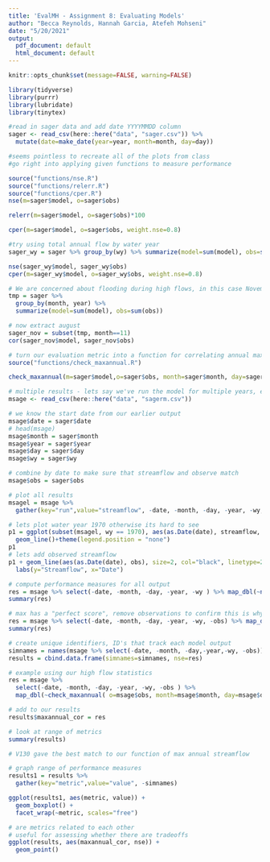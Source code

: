 ```yaml
---
title: 'EvalMH - Assignment 8: Evaluating Models'
author: "Becca Reynolds, Hannah Garcia, Atefeh Mohseni"
date: "5/20/2021"
output:
  pdf_document: default
  html_document: default
---
```


```r
knitr::opts_chunk$set(message=FALSE, warning=FALSE)
```

```r
library(tidyverse)
library(purrr)
library(lubridate)
library(tinytex)
```

```r
#read in sager data and add date YYYYMMDD column 
sager <- read_csv(here::here("data", "sager.csv")) %>%
  mutate(date=make_date(year=year, month=month, day=day))

#seems pointless to recreate all of the plots from class
#go right into applying given functions to measure performance

source("functions/nse.R")
source("functions/relerr.R")
source("functions/cper.R")
nse(m=sager$model, o=sager$obs)

relerr(m=sager$model, o=sager$obs)*100

cper(m=sager$model, o=sager$obs, weight.nse=0.8)

#try using total annual flow by water year
sager_wy = sager %>% group_by(wy) %>% summarize(model=sum(model), obs=sum(obs))

nse(sager_wy$model, sager_wy$obs)
cper(m=sager_wy$model, o=sager_wy$obs, weight.nse=0.8)

# We are concerned about flooding during high flows, in this case November is the most important month to consider 
tmp = sager %>% 
  group_by(month, year) %>% 
  summarize(model=sum(model), obs=sum(obs))

# now extract august
sager_nov = subset(tmp, month==11)
cor(sager_nov$model, sager_nov$obs)

# turn our evaluation metric into a function for correlating annual maximum flow
source("functions/check_maxannual.R")

check_maxannual(m=sager$model,o=sager$obs, month=sager$month, day=sager$day, year=sager$year, wy=sager$wy)

```


```r
# multiple results - lets say we've run the model for multiple years, each column is streamflow for a different parameter set
msage <- read_csv(here::here("data", "sagerm.csv"))

# we know the start date from our earlier output
msage$date = sager$date
# head(msage)
msage$month = sager$month
msage$year = sager$year
msage$day = sager$day
msage$wy = sager$wy

# combine by date to make sure that streamflow and observe match
msage$obs = sager$obs

# plot all results
msagel = msage %>% 
  gather(key="run",value="streamflow", -date, -month, -day, -year, -wy, -obs)

# lets plot water year 1970 otherwise its hard to see
p1 = ggplot(subset(msagel, wy == 1970), aes(as.Date(date), streamflow, col=run)) + 
  geom_line()+theme(legend.position = "none")
p1
# lets add observed streamflow
p1 + geom_line(aes(as.Date(date), obs), size=2, col="black", linetype=2) +
  labs(y="Streamflow", x="Date")

# compute performance measures for all output
res = msage %>% select(-date, -month, -day, -year, -wy ) %>% map_dbl(~nse(m=.x, o=msage$obs))
summary(res)

# max has a "perfect score", remove observations to confirm this is why 
res = msage %>% select(-date, -month, -day, -year, -wy, -obs) %>% map_dbl(~nse(m=.x, o=msage$obs))
summary(res)

# create unique identifiers, ID's that track each model output 
simnames = names(msage %>% select(-date, -month, -day,-year,-wy, -obs))
results = cbind.data.frame(simnames=simnames, nse=res)

# example using our high flow statistics
res = msage %>% 
  select(-date, -month, -day, -year, -wy, -obs ) %>% 
  map_dbl(~check_maxannual( o=msage$obs, month=msage$month, day=msage$day, year=msage$year, wy=msage$wy, m=.x))

# add to our results
results$maxannual_cor = res

# look at range of metrics 
summary(results)

# V130 gave the best match to our function of max annual streamflow

# graph range of performance measures
results1 = results %>% 
  gather(key="metric",value="value", -simnames)

ggplot(results1, aes(metric, value)) +
  geom_boxplot() +
  facet_wrap(~metric, scales="free")

# are metrics related to each other
# useful for assessing whether there are tradeoffs
ggplot(results, aes(maxannual_cor, nse)) +
  geom_point()
```

